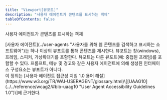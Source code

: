 ```yaml
---
title: "Viewport[뷰포트]"
description: "사용자 에이전트가 콘텐츠를 표시하는 객체"
tableOfContents: false
---
```



사용자 에이전트가 콘텐츠를 표시하는 객체

<Aside title="참고">
[사용자 에이전트](../user-agents "사용자를 위해 웹 콘텐츠를 검색하고 표시하는 소프트웨어")는 하나 이상의 뷰포트를 통해 콘텐츠를 제시한다. 뷰포트는 창(windows), 프레임, 스피커, 가상확대기를 포함한다. 뷰포트는 다른 뷰포트(예: 중첩된 프레임)를 포함할 수 있다. 프롬프트, 메뉴 및 경고와 같은 사용자 에이전트에 의해 생성된 인터페이스 구성요소는 뷰포트가 아니다.
</Aside>

<Aside title="참고">
이 정의는 [사용자 에이전트 접근성 지침 1.0 용어 해설](https://www.w3.org/TR/WAI-USERAGENT/glossary.html)\[[UAAG10](../../reference/wcag2/#bib-uaag10 "User Agent Accessibility Guidelines 1.0")\]에 근거한다.
</Aside>
